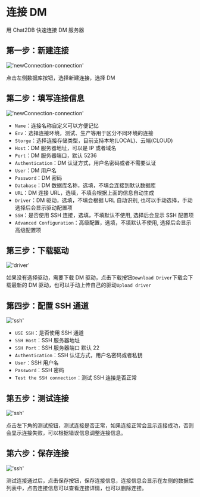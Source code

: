# 连接 DM

用 Chat2DB 快速连接 DM 服务器

## 第一步：新建连接

!['newConnection-connection'](/image/connection/dm1.png)

点击左侧数据库按钮，选择新建连接，选择 DM

## 第二步：填写连接信息

!['newConnection-connection'](/image/connection/dm2.png)

- `Name`：连接名称自定义可以方便记忆
- `Env`：选择连接环境，测试、生产等用于区分不同环境的连接
- `Storge`：选择连接存储类型，目前支持本地(LOCAL)、云端(CLOUD)
- `Host`：DM 服务器地址，可以是 IP 或者域名
- `Port`：DM 服务器端口，默认 5236
- `Authentication`：DM 认证方式，用户名密码或者不需要认证
- `User`：DM 用户名
- `Password`：DM 密码
- `Database`：DM 数据库名称，选填，不填会连接到默认数据库
- `URL`：DM 连接 URL，选填，不填会根据上面的信息自动生成
- `Driver`：DM 驱动，选填，不填会根据 URL 自动识别, 也可以手动选择，手动选择后会显示驱动配置项
- `SSH`：是否使用 SSH 连接，选填，不填默认不使用, 选择后会显示 SSH 配置项
- `Advanced Configuration`：高级配置，选填，不填默认不使用, 选择后会显示高级配置项

## 第三步：下载驱动

!['driver'](/image/connection/driver.png)

如果没有选择驱动，需要下载 DM 驱动，点击下载按钮`Download Driver`下载会下载最新的 DM 驱动，也可以手动上传自己的驱动`Upload driver`

## 第四步：配置 SSH 通道

!['ssh'](/image/connection/ssh.png)
- `USE SSH`：是否使用 SSH 通道
- `SSH Host`：SSH 服务器地址
- `SSH Port`：SSH 服务器端口 默认 22
- `Authentication`：SSH 认证方式，用户名密码或者私钥
- `User`：SSH 用户名
- `Password`：SSH 密码
- `Test the SSH connection`：测试 SSH 连接是否正常

## 第五步：测试连接

!['ssh'](/image/connection/test.png)

点击左下角的测试按钮，测试连接是否正常，如果连接正常会显示连接成功，否则会显示连接失败，可以根据错误信息调整连接信息。

## 第六步：保存连接
!['ssh'](/image/connection/test.png)

测试连接通过后，点击保存按钮，保存连接信息，连接信息会显示在左侧的数据库列表中，点击连接信息可以查看连接详情，也可以删除连接。

